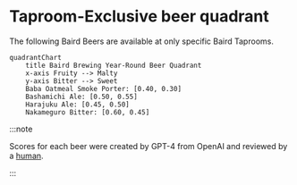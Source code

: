# Taproom-Exclusive beer quadrant

The following Baird Beers are available at only specific Baird Taprooms.

```mermaid
quadrantChart
    title Baird Brewing Year-Round Beer Quadrant
    x-axis Fruity --> Malty
    y-axis Bitter --> Sweet
    Baba Oatmeal Smoke Porter: [0.40, 0.30]
    Bashamichi Ale: [0.50, 0.55]
    Harajuku Ale: [0.45, 0.50]
    Nakameguro Bitter: [0.60, 0.45]
```

:::note

Scores for each beer were created by GPT-4 from OpenAI and reviewed by a [human](https://github.com/josh-wong).

:::
